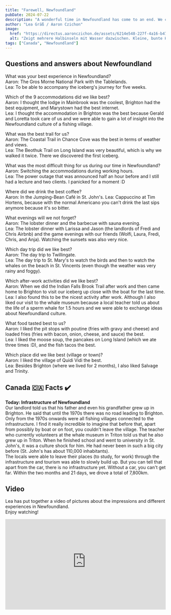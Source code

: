 ```yaml
---
title: "Farewell, Newfoundland"
pubDate: 2024-07-22
description: "A wonderful time in Newfoundland has come to an end. We conducted a small interview with each other."
author: "Lea Gräß / Aaron Czichon"
image:
  href: "https://directus.aaronczichon.de/assets/6214e548-227f-4a16-b479-f4375cd44910.jpg?quality=70&width=1600"
  alt: "Zeigt mehrere Halbinseln mit Wasser dazwischen. Kleine, bunte Häuser und viel Wasser drumherum. Das Wetter ist sonnig."
tags: ["Canada", "Newfoundland"]
---
```



## Questions and answers about Newfoundland

What was your best experience in Newfoundland?  
Aaron: The Gros Morne National Park with the Tablelands.  
Lea: To be able to accompany the iceberg's journey for five weeks.

Which of the 9 accommodations did we like best?  
Aaron: I thought the lodge in Mainbrook was the coolest, Brighton had the best equipment, and Marystown had the best internet.  
Lea: I thought the accommodation in Brighton was the best because Gerald and Loretta took care of us and we were able to gain a lot of insight into the Newfoundland culture of a fishing village.

What was the best trail for us?  
Aaron: The Coastal Trail in Chance Cove was the best in terms of weather and views.  
Lea: The Beothuk Trail on Long Island was very beautiful, which is why we walked it twice. There we discovered the first iceberg.

What was the most difficult thing for us during our time in Newfoundland?  
Aaron: Switching the accommodations during working hours.  
Lea: The power outage that was announced half an hour before and I still had a lecture and two clients. I panicked for a moment :D

Where did we drink the best coffee?  
Aaron: In the Jumping-Bean Café in St. John's.
Lea: Cappuccino at Tim Hortens, because with the normal Americano you can't drink the last sips anymore because it's so bitter.

What evenings will we not forget?  
Aaron: The lobster dinner and the barbecue with sauna evening.  
Lea: The lobster dinner with Larissa and Jason (the landlords of Fredi and Chris Airbnb) and the game evenings with our friends (Wolfi, Laura, Fredi, Chris, and Anja). Watching the sunsets was also very nice.

Which day trip did we like best?  
Aaron: The day trip to Twillingate.  
Lea: The day trip to St. Mary's to watch the birds and then to watch the whales on the beach in St. Vincents (even though the weather was very rainy and foggy).

Which after-work activities did we like best?  
Aaron: When we did the Indian Falls Brook Trail after work and then came home to Brighton to visit our iceberg up close with the boat for the last time.  
Lea: I also found this to be the nicest activity after work. Although I also liked our visit to the whale museum because a local teacher told us about the life of a sperm whale for 1.5 hours and we were able to exchange ideas about Newfoundland culture.

What food tasted best to us?  
Aaron: I liked the pit stops with poutine (fries with gravy and cheese) and loaded fries (fries with bacon, onion, cheese, and sauce) the best.  
Lea: I liked the moose soup, the pancakes on Long Island (which we ate three times :D), and the fish tacos the best.

Which place did we like best (village or town)?  
Aaron: I liked the village of Quidi Vidi the best.  
Lea: Besides Brighton (where we lived for 2 months), I also liked Salvage and Trinity.

## Canada 🇨🇦 Facts ✔️

**Today: Infrastructure of Newfoundland**  
Our landlord told us that his father and even his grandfather grew up in Brighton. He said that until the 1970s there was no road leading to Brighton. Only from the 1970s onwards were all fishing villages connected to the infrastructure. I find it really incredible to imagine that before that, apart from possibly by boat or on foot, you couldn't leave the village. The teacher who currently volunteers at the whale museum in Triton told us that he also grew up in Triton. When he finished school and went to university in St. John's, it was a culture shock for him. He had never been in such a big city before (St. John's has about 110,000 inhabitants).  
The locals were able to leave their places (to study, for work) through the infrastructure and tourism was able to slowly build up. But you can tell that apart from the car, there is no infrastructure yet. Without a car, you can't get far. Within the two months and 21 days, we drove a total of 7,800km.

## Video

Lea has put together a video of pictures about the impressions and different experiences in Newfoundland.  
Enjoy watching!

<div style="position: relative; padding-top: 56.25%;">
  <iframe
    src="https://customer-rnx58v5rm01lsk0m.cloudflarestream.com/f5e5af16546d95bd46e501038529ff1d/iframe?defaultTextTrack=en&poster=https%3A%2F%2Fcustomer-rnx58v5rm01lsk0m.cloudflarestream.com%2Ff5e5af16546d95bd46e501038529ff1d%2Fthumbnails%2Fthumbnail.jpg%3Ftime%3D%26height%3D600"
    loading="lazy"
    style="border: none; position: absolute; top: 0; left: 0; height: 100%; width: 100%;"
    allow="accelerometer; gyroscope; autoplay; encrypted-media; picture-in-picture;"
    allowfullscreen="true"
  ></iframe>
</div>
